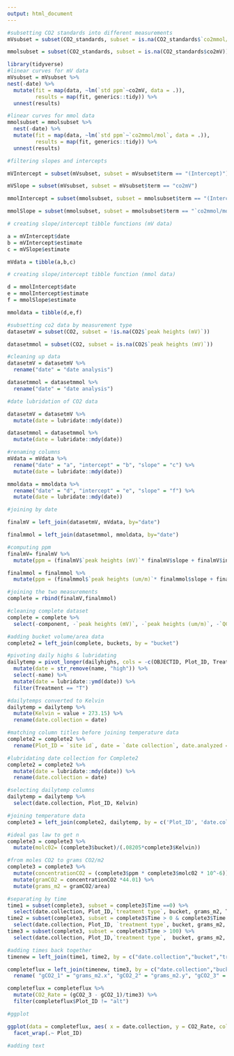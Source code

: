 ```yaml
---
output: html_document
---
```



```r
#subsetting CO2 standards into different measurements
mVsubset = subset(CO2_standards, subset = is.na(CO2_standards$`co2mmol/mol`))

mmolsubset = subset(CO2_standards, subset = is.na(CO2_standards$co2mV))
```

```r
library(tidyverse)
#linear curves for mV data
mVsubset = mVsubset %>%
nest(-date) %>%
  mutate(fit = map(data, ~lm(`std ppm`~co2mV, data = .)),
         results = map(fit, generics::tidy)) %>%
  unnest(results)

```

```r
#linear curves for mmol data 
mmolsubset = mmolsubset %>%
  nest(-date) %>%
  mutate(fit = map(data, ~lm(`std ppm`~`co2mmol/mol`, data = .)),
         results = map(fit, generics::tidy)) %>%
  unnest(results)

```

```r
#filtering slopes and intercepts

mVIntercept = subset(mVsubset, subset = mVsubset$term == "(Intercept)")

mVSlope = subset(mVsubset, subset = mVsubset$term == "co2mV")

mmolIntercept = subset(mmolsubset, subset = mmolsubset$term == "(Intercept)")

mmolSlope = subset(mmolsubset, subset = mmolsubset$term == "`co2mmol/mol`")

```

```r
# creating slope/intercept tibble functions (mV data)

a = mVIntercept$date
b = mVIntercept$estimate
c = mVSlope$estimate

mVdata = tibble(a,b,c)
```

```r
# creating slope/intercept tibble function (mmol data)

d = mmolIntercept$date
e = mmolIntercept$estimate
f = mmolSlope$estimate

mmoldata = tibble(d,e,f)
```

```r
#subsetting co2 data by measurement type
datasetmV = subset(CO2, subset = !is.na(CO2$`peak heights (mV)`))

datasetmmol = subset(CO2, subset = is.na(CO2$`peak heights (mV)`))
```

```r
#cleaning up data
datasetmV = datasetmV %>%
  rename("date" = "date analysis")

datasetmmol = datasetmmol %>%
  rename("date" = "date analysis")
```

```r
#date lubridation of CO2 data

datasetmV = datasetmV %>%
  mutate(date = lubridate::mdy(date))

datasetmmol = datasetmmol %>%
  mutate(date = lubridate::mdy(date))
```

```r
#renaming columns
mVdata = mVdata %>%
  rename("date" = "a", "intercept" = "b", "slope" = "c") %>%
  mutate(date = lubridate::mdy(date))

mmoldata = mmoldata %>%
  rename("date" = "d", "intercept" = "e", "slope" = "f") %>%
  mutate(date = lubridate::mdy(date))
```

```r
#joining by date

finalmV = left_join(datasetmV, mVdata, by="date")

finalmmol = left_join(datasetmmol, mmoldata, by="date")
```

```r
#computing ppm 
finalmV= finalmV %>%
  mutate(ppm = (finalmV$`peak heights (mV)`* finalmV$slope + finalmV$intercept))

finalmmol = finalmmol %>%
  mutate(ppm = (finalmmol$`peak heights (um/m)`* finalmmol$slope + finalmmol$intercept))
```

```r
#joining the two measurements
complete = rbind(finalmV,finalmmol)
```

```r
#cleaning complete dataset
complete = complete %>%
  select(-component, -`peak heights (mV)`, -`peak heights (um/m)`, -`QC(Y/N)`, -standard_type, -standard_ppm, -`field temp (kelvin)`, -`pressure (atm)`, -slope, -intercept)
```

```r
#adding bucket volume/area data
complete2 = left_join(complete, buckets, by = "bucket")

```

```r
#pivoting daily highs & lubridating
dailytemp = pivot_longer(dailyhighs, cols = -c(OBJECTID, Plot_ID, Treatment, ORIG_FID)) %>%
  mutate(date = str_remove(name, "high")) %>%
  select(-name) %>% 
  mutate(date = lubridate::ymd(date)) %>%
  filter(Treatment == "T")

```

```r
#dailytemps converted to Kelvin
dailytemp = dailytemp %>%
  mutate(Kelvin = value + 273.15) %>%
  rename(date.collection = date) 
```

```r
#matching column titles before joining temperature data
complete2 = complete2 %>%
  rename(Plot_ID = `site id`, date = `date collection`, date.analyzed = date)
```

```r
#lubridating date collection for Complete2
complete2 = complete2 %>%
  mutate(date = lubridate::mdy(date)) %>%
  rename(date.collection = date)
```

```r
#selecting dailytemp columns
dailytemp = dailytemp %>%
  select(date.collection, Plot_ID, Kelvin)
```

```r
#joining temperature data
complete3 = left_join(complete2, dailytemp, by = c('Plot_ID', 'date.collection'))
```

```r
#ideal gas law to get n
complete3 = complete3 %>%
  mutate(molc02= (complete3$bucket)/(.08205*complete3$Kelvin))
```

```r
#from moles CO2 to grams CO2/m2
complete3 = complete3 %>%
  mutate(concentrationCO2 = (complete3$ppm * complete3$molc02 * 10^-6)) %>%
  mutate(gramCO2 = concentrationCO2 *44.01) %>%
  mutate(grams_m2 = gramCO2/area)
```

```r
#separating by time
time1 = subset(complete3, subset = complete3$Time ==0) %>%
  select(date.collection, Plot_ID,`treatment type`, bucket, grams_m2, Time)
time2 = subset(complete3, subset = complete3$Time > 0 & complete3$Time < 80) %>%
  select(date.collection, Plot_ID, `treatment type`, bucket, grams_m2, Time)
time3 = subset(complete3, subset = complete3$Time > 100) %>%
  select(date.collection, Plot_ID,`treatment type`,  bucket, grams_m2, Time)
```

```r
#adding times back together
timenew = left_join(time1, time2, by = c("date.collection","bucket","treatment type", "Plot_ID"))

completeflux = left_join(timenew, time3, by = c("date.collection","bucket","treatment type", "Plot_ID")) %>%
  rename( "gCO2_1" = "grams_m2.x", "gCO2_2" = "grams_m2.y", "gCO2_3" = "grams_m2", "time1" = "Time.x", "time2" = "Time.y", "time3" = Time ) 
```

```r
completeflux = completeflux %>%
  mutate(CO2_Rate = (gCO2_3 - gCO2_1)/time3) %>%
  filter(completeflux$Plot_ID != "alt")
```

```r
#ggplot

ggplot(data = completeflux, aes( x = date.collection, y = CO2_Rate, color = `treatment type`)) + geom_point() +
  facet_wrap(.~ Plot_ID)

#adding text
```

